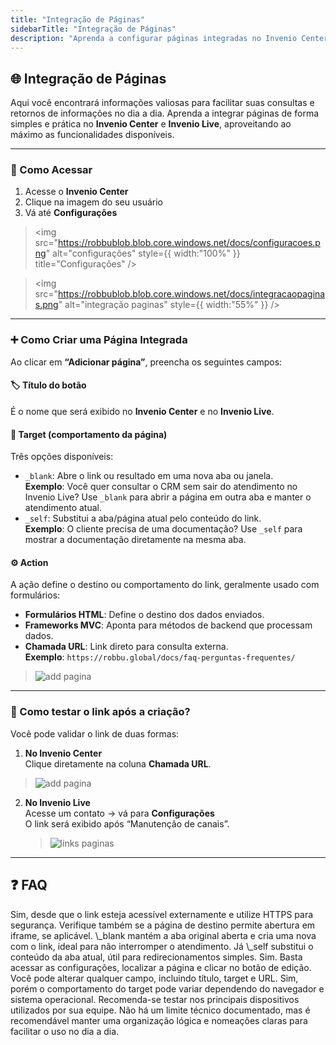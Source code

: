 ```yaml
---
title: "Integração de Páginas"
sidebarTitle: "Integração de Páginas"
description: "Aprenda a configurar páginas integradas no Invenio Center e Live, utilizando links, targets e ações para melhorar seus atendimentos."
---
```


## 🌐 Integração de Páginas

Aqui você encontrará informações valiosas para facilitar suas consultas e retornos de informações no dia a dia. Aprenda a integrar páginas de forma simples e prática no **Invenio Center** e **Invenio Live**, aproveitando ao máximo as funcionalidades disponíveis.

---

### 🔧 Como Acessar

1. Acesse o **Invenio Center**
2. Clique na imagem do seu usuário
3. Vá até **Configurações**

> <img
>   src="https://robbublob.blob.core.windows.net/docs/configuracoes.png"
>   alt="configurações"
>   style={{ width:"100%" }}
>   title="Configurações"
> />

> <img
>   src="https://robbublob.blob.core.windows.net/docs/integracaopaginas.png"
>   alt="integração paginas"
>   style={{ width:"55%" }}
> />

---

### ➕ Como Criar uma Página Integrada

Ao clicar em **“Adicionar página”**, preencha os seguintes campos:

#### 🏷️ Título do botão

É o nome que será exibido no **Invenio Center** e no **Invenio Live**.

#### 🎯 Target (comportamento da página)

Três opções disponíveis:

- `_blank`: Abre o link ou resultado em uma nova aba ou janela.\
  **Exemplo**: Você quer consultar o CRM sem sair do atendimento no Invenio Live? Use `_blank` para abrir a página em outra aba e manter o atendimento atual.
- `_self`: Substitui a aba/página atual pelo conteúdo do link.\
  **Exemplo**: O cliente precisa de uma documentação? Use `_self` para mostrar a documentação diretamente na mesma aba.

#### ⚙️ Action

A ação define o destino ou comportamento do link, geralmente usado com formulários:

- **Formulários HTML**: Define o destino dos dados enviados.
- **Frameworks MVC**: Aponta para métodos de backend que processam dados.
- **Chamada URL**: Link direto para consulta externa.\
  **Exemplo**: `https://robbu.global/docs/faq-perguntas-frequentes/`
> ![add pagina](https://robbublob.blob.core.windows.net/docs/addpagina.png)
---

### 🧪 Como testar o link após a criação?

Você pode validar o link de duas formas:

1. **No Invenio Center**\
   Clique diretamente na coluna **Chamada URL**.

> ![add pagina](https://robbublob.blob.core.windows.net/docs/minhapagina.png)

2. **No Invenio Live**\
   Acesse um contato → vá para **Configurações**\
   O link será exibido após “Manutenção de canais”.

   > ![links paginas](https://robbublob.blob.core.windows.net/docs/linkspaginas.png)

---

## ❓ FAQ

<AccordionGroup>
  <Accordion title="Posso usar qualquer link na integração de páginas?">
    Sim, desde que o link esteja acessível externamente e utilize HTTPS para segurança. Verifique também se a página de destino permite abertura em iframe, se aplicável.
  </Accordion>
  <Accordion title="Qual a diferença prática entre _blank e _self?">
    \_blank mantém a aba original aberta e cria uma nova com o link, ideal para não interromper o atendimento. Já \_self substitui o conteúdo da aba atual, útil para redirecionamentos simples.
  </Accordion>
  <Accordion title="É possível editar uma página integrada após a criação?">
    Sim. Basta acessar as configurações, localizar a página e clicar no botão de edição. Você pode alterar qualquer campo, incluindo título, target e URL.
  </Accordion>
  <Accordion title="A funcionalidade funciona em dispositivos móveis?">
    Sim, porém o comportamento do target pode variar dependendo do navegador e sistema operacional. Recomenda-se testar nos principais dispositivos utilizados por sua equipe.
  </Accordion>
  <Accordion title="Quantas páginas posso integrar no ambiente?">
    Não há um limite técnico documentado, mas é recomendável manter uma organização lógica e nomeações claras para facilitar o uso no dia a dia.
  </Accordion>
</AccordionGroup>